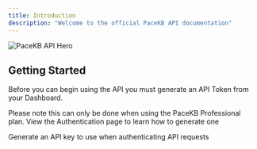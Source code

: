 ```yaml
---
title: Introduction
description: "Welcome to the official PaceKB API documentation"
---
```


<img
  className="block"
  src="/images/pacekb-api.jpg"
  alt="PaceKB API Hero"
/>

## Getting Started

Before you can begin using the API you must generate an API Token from your Dashboard.

Please note this can only be done when using the PaceKB Professional plan. View the Authentication page to learn how to generate one

<CardGroup cols={1}>
  <Card
    title="Authentication"
    icon="lock"
    href="/api-reference/authentication"
  >
    Generate an API key to use when authenticating API requests
  </Card>
</CardGroup>